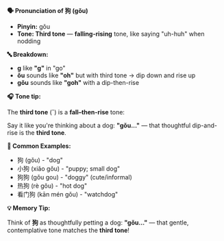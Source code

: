 **🗣️ Pronunciation of 狗 (gǒu)**

- **Pinyin:** gǒu
- **Tone: Third tone** — **falling-rising** tone, like saying "uh-huh" when nodding

**🔤 Breakdown:**

- **g** like **"g"** in "go"
- **ǒu** sounds like **"oh"** but with third tone → dip down and rise up
- **gǒu** sounds like **"goh"** with a dip-then-rise

**🎧 Tone tip:**

The **third tone** (ˇ) is a **fall–then-rise** tone:

Say it like you're thinking about a dog: **"gǒu..."** — that thoughtful dip-and-rise is the **third
tone**.

**📝 Common Examples:**

- 狗 (gǒu) - "dog"
- 小狗 (xiǎo gǒu) - "puppy; small dog"
- 狗狗 (gǒu gou) - "doggy" (cute/informal)
- 热狗 (rè gǒu) - "hot dog"
- 看门狗 (kān mén gǒu) - "watchdog"

**💡 Memory Tip:**

Think of **狗** as thoughtfully petting a dog: **"gǒu..."** — that gentle, contemplative tone
matches the **third tone**!
